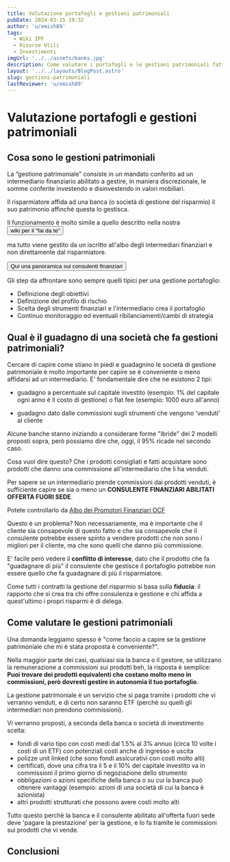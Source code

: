```yaml
---
title: Valutazione portafogli e gestioni patrimoniali
pubDate: 2024-03-15 19:32
author: 'u/emish89'
tags:
  - Wiki IPF
  - Risorse Utili
  - Investimenti
imgUrl: '../../assets/banks.jpg'
description: Come valutare i portafogli e le gestioni patrimoniali fatte tramite banche ed assicurazioni
layout: '../../layouts/BlogPost.astro'
slug: gestioni-patrimoniali
lastReviewer: 'u/emish89'
---
```



# **Valutazione portafogli e gestioni patrimoniali**

## Cosa sono le gestioni patrimoniali

La “gestione patrimoniale” consiste in un mandato conferito ad un intermediario finanziario abilitato a gestire, in maniera discrezionale, 
le somme conferite investendo e disinvestendo in valori mobiliari.

Il risparmiatore affida ad una banca (o società di gestione del risparmio) il suo patrimonio affinchè questa lo gestisca.

Il funzionamento è molto simile a quello descritto nella nostra 
<a href='/blog/guida-primo-investimento'>
          <button className='brutal-btn p-4 sanchez' name='button'>
              <span>wiki per il "fai da te" </span>
              </button>
          </a>

ma tutto viene gestito da un iscritto all'albo degli intermediari finanziari e non direttamente dal risparmiatore.

<a href='/blog/consulenti-finanziari'>
       <button className='brutal-btn p-4 sanchez' name='button'>
              <span>Qui una panoramica sui consulenti finanziari</span>
              </button>
          </a>

Gli step da affrontare sono sempre quelli tipici per una gestione portafoglio:

- Definizione degli obiettivi
- Definizione del profilo di rischio
- Scelta degli strumenti finanziari e l'intermediario crea il portafoglio
- Continuo monitoraggio ed eventuali ribilanciamenti/cambi di strategia


## Qual è il guadagno di una società che fa gestioni patrimoniali?

Cercare di capire come stiano in piedi e guadagnino le società di gestione patrimoniale è molto importante per capire se è conveniente o meno affidarsi ad un intermediario.
E' fondamentale dire che ne esistono 2 tipi:

- guadagno a percentuale sul capitale investito (esempio: 1% del capitale ogni anno è il costo di gestione) o flat fee (esempio: 1000 euro all'anno)

- guadagno dato dalle commissioni sugli strumenti che vengono 'venduti' al cliente

Alcune banche stanno iniziando a considerare forme "ibride" dei 2 modelli proposti sopra, però possiamo dire che, oggi, il 95% ricade nel secondo caso.

Cosa vuol dire questo? Che i prodotti consigliati e fatti acquistare sono prodotti che danno una commissione all'intermediario che li ha venduti.

Per sapere se un intermediario prende commissioni dai prodotti venduti, è sufficiente capire se sia o meno un **CONSULENTE FINANZIARI ABILITATI OFFERTA FUORI SEDE**.

Potete controllarlo da [Albo dei Promotori Finanziari OCF](https://www.organismocf.it/portal/web/portale-ocf/ricerca-nelle-sezioni-dell-albo)



Questo è un problema? 
Non necessariamente, ma è importante che il cliente sia consapevole di questo fatto e che sia consapevole che il consulente 
potrebbe essere spinto a vendere prodotti che non sono i migliori per il cliente, ma che sono quelli che danno più commissione.

E' facile però vedere il **conflitto di interesse**, dato che il prodotto che fa "guadagnare di più" il consulente che gestisce il portafoglio 
potrebbe non essere quello che fa guadagnare di più il risparmiatore.

Come tutti i contratti la gestione del risparmio si basa sulla **fiducia**: 
il rapporto che si crea tra chi offre consulenza e gestione e chi affida a quest'ultimo i propri risparmi è di delega.


## Come valutare le gestioni patrimoniali

Una domanda leggiamo spesso è "come faccio a capire se la gestione patrimoniale che mi è stata proposta è conveniente?".

Nella maggior parte dei casi, qualsiasi sia la banca o il gestore, se utilizzano la remunerazione a commissioni sui prodotti beh, la risposta è semplice: 
**Puoi trovare dei prodotti equivalenti che costano molto meno in commissioni, però dovresti gestire in autonomia il tuo portafoglio**.

La gestione patrimoniale è un servizio che si paga tramite i prodotti che vi verranno venduti, e di certo non saranno ETF (perchè su quelli gli intermediari non prendono commissioni).

Vi verranno proposti, a seconda della banca o società di investimento scelta:
- fondi di vario tipo con costi medi dal 1.5% al 3% annuo (circa 10 volte i costi di un ETF) con potenziali costi anche di ingresso e uscita
- polizze unit linked (che sono fondi assicurativi con costi molto alti)
- certificati, dove una cifra tra il 5 e il 10% del capitale investito va in commissioni il primo giorno di negoziazione dello strumento
- obbligazioni o azioni specifiche della banca o su cui la banca può ottenere vantaggi (esempio: azioni di una società di cui la banca è azionista)
- altri prodotti strutturati che possono avere costi molto alti

Tutto questo perchè la banca e il consulente abilitato all'offerta fuori sede deve 'pagare la prestazione' per la gestione, e lo fa tramite le commissioni sui prodotti che vi vende.


## Conclusioni
